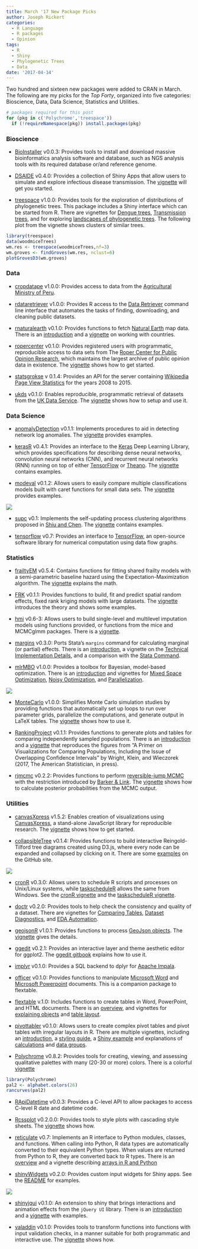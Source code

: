 ```yaml
---
title: March '17 New Package Picks
author: Joseph Rickert
categories:
  - R Language
  - R packages
  - Opinion
tags:
  - R
  - Shiny
  - Phylogenetic Trees
  - Data
date: '2017-04-14'
---
```

Two hundred and sixteen new packages were added to CRAN in March. The following are my picks for the *Top Forty*, organized into five categories: Bioscience, Data, Data Science, Statistics and Utilities.

```r
# packages required for this post
for (pkg in c('Polychrome','treespace')) 
  if (!requireNamespace(pkg)) install.packages(pkg)
```


### Bioscience    
*   [BioInstaller](https://cran.r-project.org/web/packages/BioInstaller/index.html) v0.0.3: Provides tools to install and download massive bioinformatics analysis software and database, such as NGS analysis tools with its required database or/and reference genome.

*   [DSAIDE](https://cran.r-project.org/web/packages/DSAIDE/index.html) v0.4.0: Provides a collection of Shiny Apps that allow users to simulate and explore infectious disease transmission. The [vignette](https://cran.r-project.org/web/packages/DSAIDE/vignettes/DSAIDE.html) will get you started.

*   [treespace](https://cran.r-project.org/web/packages/treespace/index.html) v1.0.0: Provides tools for the exploration of distributions of phylogenetic trees. This package includes a Shiny interface which can be started from R. There are vignettes for [Dengue trees](https://cran.r-project.org/web/packages/treespace/vignettes/DengueVignette.html), [Transmission trees](https://cran.r-project.org/web/packages/treespace/vignettes/TransmissionTreesVignette.html), and for exploring [landscapes of phylogenetic trees](https://cran.r-project.org/web/packages/treespace/vignettes/introduction.html).
The following plot from the vignette shows clusters of similar trees.

```r
library(treespace)
data(woodmiceTrees)
wm.res <- treespace(woodmiceTrees,nf=3)
wm.groves <- findGroves(wm.res, nclust=6)
plotGrovesD3(wm.groves)
```

### Data    
*   [cropdatape](https://cran.r-project.org/web/packages/cropdatape/index.html) v1.0.0: Provides access to data from the [Agricultural Ministry of Peru](http://siea.minagri.gob.pe/siea/?q=publicaciones/anuarios-estadisticos).

*   [rdataretriever](https://cran.r-project.org/web/packages/rdataretriever/index.html) v1.0.0: Provides R access to the [Data Retriever](http://data-retriever.org/) command line interface that automates the tasks of finding, downloading, and cleaning public datasets.

*   [rnaturalearth](https://cran.r-project.org/web/packages/rnaturalearth/index.html) v0.1.0: Provides functions to fetch [Natural Earth](http://www.naturalearthdata.com/) map data. There is an [introduction](https://cran.r-project.org/web/packages/rnaturalearth/vignettes/rnaturalearth.html) and a [vignette](https://cran.r-project.org/web/packages/rnaturalearth/vignettes/what-is-a-country.html) on working with countries.

*  [ropercenter](https://cran.r-project.org/web/packages/ropercenter/index.html) v0.1.0: Provides registered users with programmatic, reproducible access to data sets from The [Roper Center for Public Opinion Research](https://ropercenter.cornell.edu), which maintains the largest archive of public opinion data in existence. The [vignette](https://cran.r-project.org/web/packages/ropercenter/vignettes/ropercenter-vignette.htm) shows how to get started.

*   [statsgrokse](https://cran.r-project.org/web/packages/statsgrokse/index.html) v 0.1.4: Provides an API for the server containing [Wikipedia Page View Statistics](http://stats.grok.se/) for the years 2008 to 2015.

*   [ukds](https://cran.r-project.org/web/packages/ukds/index.html) v0.1.0: Enables reproducible, programmatic retrieval of datasets from the [UK Data Service](https://www.ukdataservice.ac.uk). The [vignette](https://cran.r-project.org/web/packages/ukds/vigne) shows how to setup and use it.

### Data Science    
*  [anomalyDetection](https://cran.r-project.org/web/packages/anomalyDetection/index.html) v0.1.1: Implements procedures to aid in detecting network log anomalies. The [vignette](https://cran.r-project.org/web/packages/anomalyDetection/vignettes/Introduction.html) provides examples.

*   [kerasR](https://cran.r-project.org/web/packages/kerasR/index.html) v0.4.1: Provides an interface to the [Keras](https://keras.io/) Deep Learning Library, which provides specifications for describing dense neural networks, convolution neural networks (CNN), and recurrent neural networks (RNN) running on top of either [TensorFlow](https://www.tensorflow.org/) or [Theano](http://deeplearning.net/software/theano/). The [vignette](https://cran.r-project.org/web/packages/kerasR/vignettes/introduction.html) contains examples.

*   [modeval](https://cran.r-project.org/web/packages/modeval/index.html) v0.1.2: Allows users to easily compare multiple classifications models built with caret functions for small data sets. The [vignette](https://cran.r-project.org/web/packages/modeval/vignettes/modeval.html) provides examples. 

![](/post/2017-04-13-march-17-new-package-picks_files/modeval.png)
 
*   [supc](https://cran.r-project.org/web/packages/supc/index.html) v0.1: Implements the self-updating process clustering algorithms proposed in [Shiu and Chen](doi:10.1080/00949655.2015.1049605). The [vignette](https://cran.r-project.org/web/packages/supc/vignettes/supc.html) contains examples.

*   [tensorflow](https://cran.r-project.org/web/packages/tensorflow/index.html) v0.7: Provides an interface to [TensorFlow](https://www.tensorflow.org), an open-source software library for numerical computation using data flow graphs.

### Statistics       
*   [frailtyEM](https://cran.r-project.org/web/packages/frailtyEM/index.html) v0.5.4: Contains functions for fitting shared frailty models with a semi-parametric baseline hazard using the Expectation-Maximization algorithm. The [vignette](https://cran.r-project.org/web/packages/frailtyEM/vignettes/frailtyEM_manual.pdf) explains the math.

*   [FRK](https://cran.r-project.org/web/packages/FRK/index.html) v0.1.1: Provides functions to build, fit and predict spatial random effects, fixed rank kriging models with large datasets. The [vignette](https://cran.r-project.org/web/packages/FRK/vignettes/FRK_intro.pdf) introduces the theory and shows some examples.

*   [hmi](https://cran.r-project.org/web/packages/hmi/index.html) v0.6-3: Allows users to build single-level and multilevel imputation models using functions provided, or functions from the mice and MCMCglmm packages. There is a [vignette](https://cran.r-project.org/web/packages/hmi/vignettes/my-vignette.html).

*   [margins](https://cran.r-project.org/web/packages/margins/index.html) v0.3.0: Ports Stata's `margins` command for calculating marginal (or partial) effects. There is an [introduction](https://cran.r-project.org/web/packages/margins/vignettes/Introduction.html), a vignette on the [Technical Implementation Details](https://cran.r-project.org/web/packages/margins/vignettes/TechnicalDetails.pdf), and a comparison with the [Stata Command](https://cran.r-project.org/web/packages/margins/vignettes/Stata.html).

*   [mlrMBO](https://cran.r-project.org/web/packages/mlrMBO/index.html) v1.0.0: Provides a toolbox for Bayesian, model-based optimization. There is an [introduction](https://cran.r-project.org/web/packages/mlrMBO/vignettes/mlrMBO.html) and vignettes for [Mixed Space Optimization](https://cran.r-project.org/web/packages/mlrMBO/vignettes/mixed_space_optimization.html), [Noisy Optimization](https://cran.r-project.org/web/packages/mlrMBO/vignettes/noisy_optimization.html), and [Parallelization](https://cran.r-project.org/web/packages/mlrMBO/vignettes/parallelization.html).

![](/post/2017-04-13-march-17-new-package-picks_files/mlrMBO.png)

*   [MonteCarlo](https://cran.r-project.org/web/packages/MonteCarlo/index.html) v1.0.0: Simplifies Monte Carlo simulation studies by providing functions that automatically set up loops to run over parameter grids, parallelize the computations, and generate output in LaTeX tables. The [vignette](https://cran.r-project.org/web/packages/MonteCarlo/vignettes/MonteCarlo-Vignette.html) shows how to use it.

*   [RankingProject](https://cran.r-project.org/web/packages/RankingProject/index.html) v0.1.1: Provides functions to generate plots and tables for comparing independently sampled populations. There is an [introduction](https://cran.r-project.org/web/packages/RankingProject/vignettes/intro.html) and a [vignette](https://cran.r-project.org/web/packages/RankingProject/vignettes/primer.pdf) that reproduces the figures from "A Primer on Visualizations for Comparing Populations, Including the Issue of Overlapping Confidence Intervals" by Wright, Klein, and Wieczorek (2017, The American Statistician, in press).

*   [rjmcmc](https://cran.r-project.org/web/packages/rjmcmc/index.html) v0.2.2: Provides functions to perform [reversible-jump MCMC](doi:10.2307/2337340) with the restriction introduced by [Barker & Link](doi:10.1080/00031305.2013.791644). The [vignette](https://cran.r-project.org/web/packages/rjmcmc/vignettes/rjmcmcVignette.pdf) shows how to calculate posterior probabilities from the MCMC output.

### Utilities   
*   [canvasXpress](https://cran.r-project.org/web/packages/canvasXpress/index.html) v1.5.2: Enables creation of visualizations using [CanvasXpress](http://canvasxpress.org), a stand-alone JavaScript library for reproducible research. The [vignette](https://cran.r-project.org/web/packages/canvasXpress/vignettes/getting_started.html) shows how to get started.

*   [collapsibleTree](https://cran.r-project.org/web/packages/collapsibleTree/index.html) v0.1.4: Provides functions to build interactive Reingold-Tilford tree diagrams created using D3.js, where every node can be expanded and collapsed by clicking on it. There are some [examples](https://adeelk93.github.io/collapsibleTree/) on the GitHub site.

![](/post/2017-04-13-march-17-new-package-picks_files/collapsibleTree.png)

*   [cronR](https://cran.r-project.org/web/packages/cronR/) v0.3.0: Allows users to schedule R scripts and processes on Unix/Linux systems, while [taskscheduleR](https://cran.r-project.org/web/packages/taskscheduleR/index.html) allows the same from Windows. See the [cronR vignette](https://cran.r-project.org/web/packages/cronR/vignettes/cronR.html) and the [taskscheduleR vignette](https://cran.r-project.org/web/packages/taskscheduleR/vignettes/taskscheduleR.html).

*   [doctr](https://cran.r-project.org/web/packages/doctr/index.html) v0.2.0: Provides tools to help check the consistency and quality of a dataset. There are vignettes for [Comparing Tables](https://cran.r-project.org/web/packages/doctr/vignettes/doctr_compare.html), [Dataset Diagnostics](https://cran.r-project.org/web/packages/doctr/vignettes/doctr_diagnose.html), and [EDA Automation](https://cran.r-project.org/web/packages/doctr/vignettes/doctr_examine.html).

*   [geojsonR](https://cran.r-project.org/web/packages/geojsonR/index.html) v1.0.1: Provides functions to process [GeoJson objects](https://en.wikipedia.org/wiki/GeoJSON). The [vignette](https://cran.r-project.org/web/packages/geojsonR/vignettes/the_geojsonR_package.html) gives the details.

*   [ggedit](https://cran.r-project.org/web/packages/ggedit/index.html) v0.2.1: Provides an interactive layer and theme aesthetic editor for ggplot2. The [ggedit gitbook](vhttps://metrumresearchgroup.github.io/ggedit/) explains how to use it.

*   [implyr](https://cran.r-project.org/web/packages/implyr/index.html) v0.1.0: Provides a SQL backend to dplyr for [Apache Impala](https://impala.apache.org/).

*   [officer](https://cran.r-project.org/web/packages/officer/index.html) v0.1.0: Provides functions to manipulate [Microsoft Word](https://cran.r-project.org/web/packages/officer/vignettes/word.html) and [Microsoft Powerpoint](https://cran.r-project.org/web/packages/officer/vignettes/powerpoint.html) documents. This is a companion package to flextable.

*   [flextable](https://cran.r-project.org/web/packages/flextable/index.html) v.1.0: Includes functions to create tables in Word, PowerPoint, and HTML documents. There is an [overview](https://cran.r-project.org/web/packages/flextable/vignettes/overview.html), and vignettes for [explaining objects](https://cran.r-project.org/web/packages/flextable/vignettes/format.html) and [table layout](https://cran.r-project.org/web/packages/flextable/vignettes/layout.html).

*   [pivottabler](https://cran.r-project.org/web/packages/pivottabler/index.html) v0.1.0: Allows users to create complex pivot tables and pivot tables with irregular layouts in R. There are multiple vignettes, including an [introduction](https://cran.r-project.org/web/packages/pivottabler/vignettes/introduction.html), a [styling guide](https://cran.r-project.org/web/packages/pivottabler/vignettes/styling.html), a [Shiny example](https://cran.r-project.org/web/packages/pivottabler/vignettes/shiny.html) and explanations of [calculations](https://cran.r-project.org/web/packages/pivottabler/vignettes/calculations.html) and [data groups](https://cran.r-project.org/web/packages/pivottabler/vignettes/datagroups.html).

*   [Polychrome](https://cran.r-project.org/web/packages/Polychrome/index.html) v0.8.2: Provides tools for creating, viewing, and assessing qualitative palettes with many (20-30 or more) colors. There is a colorful [vignette](https://cran.r-project.org/web/packages/Polychrome/vignettes/polychrome.html)
 
```r
library(Polychrome)
pal2 <- alphabet.colors(26)
rancurves(pal2)
``` 

*   [RApiDatetime](https://cran.r-project.org/web/packages/RApiDatetime/index.html) v0.0.3: Provides a C-level API to allow packages to access C-level R date and datetime code.

*   [Rcssplot](https://cran.r-project.org/web/packages/Rcssplot/index.html) v0.2.0.0: Provides tools to style plots with cascading style sheets. The [vignette](https://cran.r-project.org/web/packages/Rcssplot/vignettes/Rcssplot.pdf) shows how.

*   [reticulate](https://cran.r-project.org/web/packages/reticulate/index.html) v0.7: Implements an R interface to Python modules, classes, and functions. When calling into Python, R data types are automatically converted to their equivalent Python types. When values are returned from Python to R, they are converted back to R types. There is an [overview](https://cran.r-project.org/web/packages/reticulate/vignettes/introduction.html) and a vignette describing [arrays in R and Python](https://cran.r-project.org/web/packages/reticulate/vignettes/arrays.html)

*   [shinyWidgets](https://cran.r-project.org/web/packages/shinyWidgets/index.html) v0.2.0: Provides custom input widgets for Shiny apps. See the [README](https://cran.r-project.org/web/packages/shinyWidgets/README.html) for examples.

![](/post/2017-04-13-march-17-new-package-picks_files/shinyWidgets.png)

*   [shinyjqui](https://cran.r-project.org/web/packages/shinyjqui/index.html) v0.1.0: An extension to shiny that brings interactions and animation effects from the `jQuery UI` library. There is an [introduction](https://cran.r-project.org/web/packages/shinyjqui/vignettes/introduction.html) and a [vignette](https://cran.r-project.org/web/packages/shinyjqui/vignettes/orderInput.html) with examples.

*   [valaddin](https://cran.r-project.org/web/packages/valaddin/index.html) v0.1.0: Provides tools to transform functions into functions with input validation checks, in a manner suitable for both programmatic and interactive use. The [vignette](https://cran.r-project.org/web/packages/valaddin/vignettes/valaddin.html) shows how.

